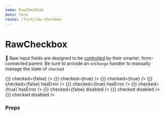 ```yaml
---
name: RawCheckbox
menu: Form
route: /form/raw-checkbox
---
```



# RawCheckbox

📣 Raw input fields are designed to be [controlled](https://reactjs.org/docs/forms.html#controlled-components) by their smarter, form-connected parent. Be sure to provide an `onChange` handler to manually manage the state of `checked`

<Playground>
  <Label field="ice-cream" title="Favorite Ice Creams" containsFieldGroup>
    <Box row align="space-between" maxWidth="500px" padding>
      <RawCheckbox
        name="ice-cream"
        value="chocolate"
        label="Chocolate"
        onChange={() => {}}
        checked={false}
      />
      <RawCheckbox
        name="ice-cream"
        value="vanilla"
        label="Vanilla"
        onChange={() => {}}
        checked={true}
      />
      <RawCheckbox
        name="ice-cream"
        value="strawberry"
        label="Strawberry"
        onChange={() => {}}
        checked={true}
      />
    </Box>
  </Label>
  <Label field="ice-cream" title="Favorite Ice Creams" supportingText="with validation error" containsFieldGroup>
    <Box row align="space-between" maxWidth="500px" padding>
      <RawCheckbox
        name="ice-cream"
        value="chocolate"
        label="Chocolate"
        onChange={() => {}}
        checked={false}
        hasError
      />
      <RawCheckbox
        name="ice-cream"
        value="vanilla"
        label="Vanilla"
        onChange={() => {}}
        checked={true}
        hasError
      />
      <RawCheckbox
        name="ice-cream"
        value="strawberry"
        label="Strawberry"
        onChange={() => {}}
        checked={true}
        hasError
      />
    </Box>
  </Label>
  <Label field="ice-cream" title="Disabled" containsFieldGroup>
    <Box row align="space-between" maxWidth="500px" padding>
      <RawCheckbox
        name="ice-cream"
        value="chocolate"
        label="Chocolate"
        onChange={() => {}}
        checked={false}
        disabled
      />
      <RawCheckbox
        name="ice-cream"
        value="vanilla"
        label="Vanilla"
        onChange={() => {}}
        checked
        disabled
      />
      <RawCheckbox
        name="ice-cream"
        value="strawberry"
        label="Strawberry"
        onChange={() => {}}
        checked
        disabled
      />
    </Box>
  </Label>
</Playground>

### Props

<Props of={RawCheckbox} />
